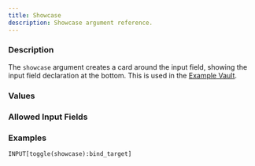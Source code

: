 ```yaml
---
title: Showcase
description: Showcase argument reference.
---
```



<InputFieldArgumentInfo type={InputFieldArgumentType.SHOWCASE}></InputFieldArgumentInfo>

### Description

The `showcase` argument creates a card around the input field, showing the input field declaration at the bottom. This is used in the [Example Vault](https://github.com/mProjectsCode/obsidian-meta-bind-plugin/tree/master/exampleVault).

### Values

<InputFieldArgumentValuesInfo type={InputFieldArgumentType.SHOWCASE}></InputFieldArgumentValuesInfo>

### Allowed Input Fields

<InputFieldArgumentAllowedInputFields type={InputFieldArgumentType.SHOWCASE}></InputFieldArgumentAllowedInputFields>

### Examples

```meta-bind
INPUT[toggle(showcase):bind_target]
```
